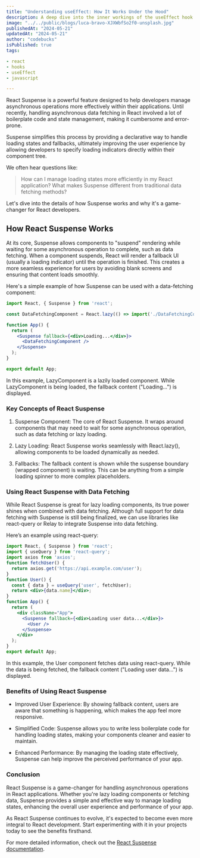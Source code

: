 ```yaml
---
title: "Understanding useEffect: How It Works Under the Hood"
description: A deep dive into the inner workings of the useEffect hook in React.
image: "../../public/blogs/luca-bravo-XJXWbfSo2f0-unsplash.jpg"
publishedAt: "2024-05-21"
updatedAt: "2024-05-21"
author: "codebucks"
isPublished: true
tags:

- react
- hooks
- useEffect
- javascript

---
```


React Suspense is a powerful feature designed to help developers manage asynchronous operations more effectively within their applications. Until recently, handling asynchronous data fetching in React involved a lot of boilerplate code and state management, making it cumbersome and error-prone.

Suspense simplifies this process by providing a declarative way to handle loading states and fallbacks, ultimately improving the user experience by allowing developers to specify loading indicators directly within their component tree.

We often hear questions like:

> How can I manage loading states more efficiently in my React application?
> What makes Suspense different from traditional data fetching methods?

Let's dive into the details of how Suspense works and why it's a game-changer for React developers.

## How React Suspense Works
At its core, Suspense allows components to "suspend" rendering while waiting for some asynchronous operation to complete, 
such as data fetching. When a component suspends, React will render a fallback UI (usually a loading indicator) 
until the operation is finished. This creates a more seamless experience for users by avoiding blank 
screens and ensuring that content loads smoothly.

Here's a simple example of how Suspense can be used with a data-fetching component:


```jsx
import React, { Suspense } from 'react';

const DataFetchingComponent = React.lazy(() => import('./DataFetchingComponent'));

function App() {
  return (
    <Suspense fallback={<div>Loading...</div>}>
      <DataFetchingComponent />
    </Suspense>
  );
}

export default App;
```
In this example, LazyComponent is a lazily loaded component. While LazyComponent is being 
loaded, the fallback content ("Loading...") is displayed.

### Key Concepts of React Suspense
1.  Suspense Component: The core of React Suspense. It wraps around components that may need to 
wait for some asynchronous operation, such as data fetching or lazy loading.

2.  Lazy Loading: React Suspense works seamlessly with React.lazy(),
allowing components to be loaded dynamically as needed.

3. Fallbacks: The fallback content is shown while the suspense boundary (wrapped component) is waiting. 
This can be anything from a simple loading spinner to more complex placeholders.

### Using React Suspense with Data Fetching

While React Suspense is great for lazy loading components, its true power shines when combined with data fetching. Although full support for data fetching with Suspense is still being finalized, we can use libraries like react-query or Relay to integrate Suspense into data fetching.

Here’s an example using react-query:

```jsx 
import React, { Suspense } from 'react';
import { useQuery } from 'react-query';
import axios from 'axios';
function fetchUser() {
  return axios.get('https://api.example.com/user');
}
function User() {
  const { data } = useQuery('user', fetchUser);
  return <div>{data.name}</div>;
}
function App() {
  return (
    <div className="App">
      <Suspense fallback={<div>Loading user data...</div>}>
        <User />
      </Suspense>
    </div>
  );
}
export default App;
```

In this example, the User component fetches data using react-query. While the data is being fetched, 
the fallback content ("Loading user data...") is displayed.

### Benefits of Using React Suspense

- Improved User Experience: By showing fallback content, users are aware that something is 
happening, which makes the app feel more responsive.

- Simplified Code: Suspense allows you to write less boilerplate code for handling loading states, 
making your components cleaner and easier to maintain.

- Enhanced Performance: By managing the loading state effectively, Suspense can help improve the 
perceived performance of your app.


### Conclusion
React Suspense is a game-changer for handling asynchronous operations in React applications. 
Whether you're lazy loading components or fetching data, Suspense provides a simple and effective way to 
manage loading states, enhancing the overall user experience and performance of your app.

As React Suspense continues to evolve, it's expected to become even more integral to React development. 
Start experimenting with it in your projects today to see the benefits firsthand.

For more detailed information, check out the [React Suspense documentation](https://reactjs.org/docs/concurrent-mode-suspense.html).



